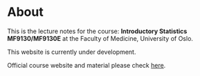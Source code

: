 # About {.unnumbered}

This is the lecture notes for the course: **Introductory Statistics MF9130/MF9130E** at the Faculty of Medicine, University of Oslo.

This website is currently under development.

Official course website and material please check [here](https://www.uio.no/studier/emner/medisin/med/MF9130/).
